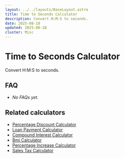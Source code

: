```yaml
---
layout: ../../layouts/BaseLayout.astro
title: Time to Seconds Calculator
description: Convert H:M:S to seconds.
date: 2025-08-18
updated: 2025-08-18
cluster: Misc
---
```




# Time to Seconds Calculator

Convert H:M:S to seconds.

<!-- ad-slot: top -->
<Calculator schema={schema} />

## FAQ

- _No FAQs yet._

## Related calculators
- [Percentage Discount Calculator](/calculators/percentage-discount-calculator/)
- [Loan Payment Calculator](/calculators/loan-payment-calculator/)
- [Compound Interest Calculator](/calculators/compound-interest-calculator/)
- [Bmi Calculator](/calculators/bmi-calculator/)
- [Percentage Increase Calculator](/calculators/percentage-increase-calculator/)
- [Sales Tax Calculator](/calculators/sales-tax-calculator/)

<!-- ad-slot: bottom -->

